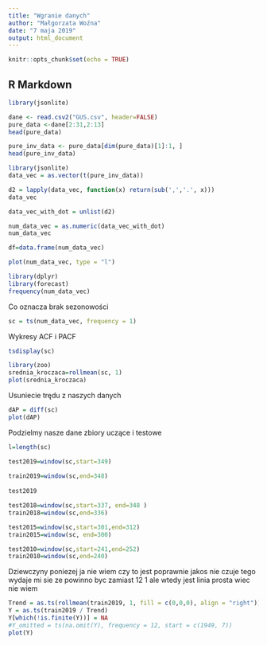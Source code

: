 ```yaml
---
title: "Wgranie danych"
author: "Małgorzata Woźna"
date: "7 maja 2019"
output: html_document
---
```


```r
knitr::opts_chunk$set(echo = TRUE)
```

## R Markdown
```r
library(jsonlite)

dane <- read.csv2("GUS.csv", header=FALSE)
pure_data <-dane[2:31,2:13]
head(pure_data)
```

```r
pure_inv_data <- pure_data[dim(pure_data)[1]:1, ]
head(pure_inv_data)
```



```r
library(jsonlite)
data_vec = as.vector(t(pure_inv_data))
```

```r
d2 = lapply(data_vec, function(x) return(sub(',','.', x)))
data_vec
```
```r
data_vec_with_dot = unlist(d2)
```


```r
num_data_vec = as.numeric(data_vec_with_dot)
num_data_vec
```
```r
df=data.frame(num_data_vec)
```


```r
plot(num_data_vec, type = "l")
```
```r
library(dplyr)
library(forecast)
frequency(num_data_vec)
```
Co oznacza brak sezonowości

```r
sc = ts(num_data_vec, frequency = 1)
```
Wykresy ACF i PACF

```r
tsdisplay(sc)
```

```r
library(zoo)
srednia_kroczaca=rollmean(sc, 1)
plot(srednia_kroczaca)
```

Usuniecie trędu z naszych danych

```r
dAP = diff(sc)
plot(dAP)
```

Podzielmy nasze dane zbiory uczące i testowe
```r
l=length(sc)

```
```r
test2019=window(sc,start=349)
  
train2019=window(sc,end=348)
  
test2019
```
```r
test2018=window(sc,start=337, end=348 )
train2018=window(sc,end=336)
```
```r
test2015=window(sc,start=301,end=312)
train2015=window(sc, end=300)
```
```r
test2010=window(sc,start=241,end=252)
train2010=window(sc,end=240)
```
Dziewczyny poniezej ja nie wiem czy to jest poprawnie jakos nie czuje tego wydaje mi sie ze powinno byc zamiast 12 1 ale wtedy jest linia prosta wiec nie wiem 
```r
Trend = as.ts(rollmean(train2019, 1, fill = c(0,0,0), align = "right"))
Y = as.ts(train2019 / Trend)
Y[which(!is.finite(Y))] = NA
#Y_omitted = ts(na.omit(Y), frequency = 12, start = c(1949, 7))
plot(Y)
```


